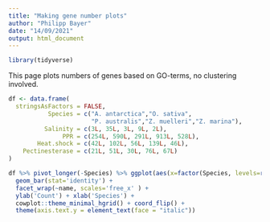 ---
title: "Making gene number plots"
author: "Philipp Bayer"
date: "14/09/2021"
output: html_document
---
```{r}
library(tidyverse)
```

This page plots numbers of genes based on GO-terms, no clustering involved.
```{r}
df <- data.frame(
  stringsAsFactors = FALSE,
           Species = c("A. antarctica","O. sativa",
                       "P. australis","Z. muelleri","Z. marina"),
          Salinity = c(3L, 35L, 3L, 9L, 2L),
               PPR = c(254L, 590L, 291L, 913L, 528L),
        Heat.shock = c(42L, 102L, 56L, 139L, 46L),
    Pectinesterase = c(21L, 51L, 30L, 76L, 67L)
)
```

```{r}
df %>% pivot_longer(-Species) %>% ggplot(aes(x=factor(Species, levels=rev(c('O. sativa', 'A. antarctica', 'P. australis', 'Z. marina', 'Z. muelleri'))), y=value)) + 
  geom_bar(stat='identity') + 
  facet_wrap(~name, scales='free_x' ) +
  ylab('Count') + xlab('Species') + 
  cowplot::theme_minimal_hgrid() + coord_flip() +
  theme(axis.text.y = element_text(face = "italic"))
```

